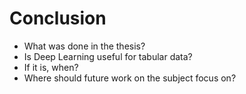 # Conclusion

+ What was done in the thesis?
+ Is Deep Learning useful for tabular data? 
+ If it is, when?
+ Where should future work on the subject focus on?



